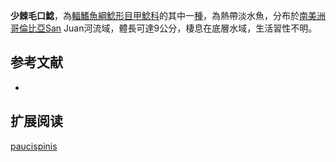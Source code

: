 {{Speciesbox
| name = 少棘毛口鯰
| image = 
| image_width = 250px
| image_caption = 
| status = NE
| status_system = IUCN3.1
| genus = Chaetostoma
| species = paucispinis
| authority = {{le|查爾斯·塔特·里根|Charles Tate Regan|Regan}}, 1912
| synonyms = *''Chaetostomus paucispinis'',Regan, 1912
}}

'''少棘毛口鯰'''，為[[輻鰭魚綱|輻鰭魚綱]][[鯰形目|鯰形目]][[甲鯰科|甲鯰科]]的其中一[[種|種]]，為熱帶淡水魚，分布於[[南美洲|南美洲]][[哥倫比亞|哥倫比亞]]San Juan河流域，體長可達9公分，棲息在底層水域，生活習性不明。

==参考文献==
*{{FishBase_species|genus=Chaetostoma|species=paucispinis|year=2014|month=11}}

== 扩展阅读 ==
{{refbegin}}
{{wikispecies-inline|Chaetostoma paucispinis|少棘毛口鯰}}
{{refend}}
{{Taxonbar|from=Q5567352}}

[[Category:毛口鯰屬|paucispinis]]